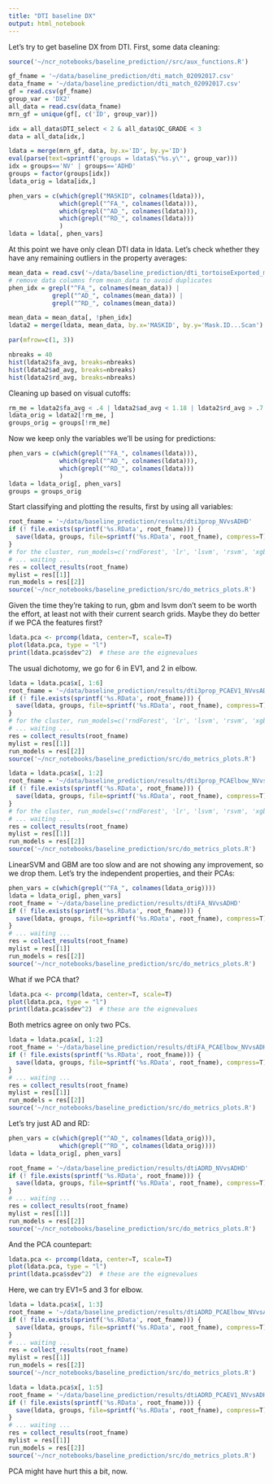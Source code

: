 ```yaml
---
title: "DTI baseline DX"
output: html_notebook
---
```


Let's try to get baseline DX from DTI. First, some data cleaning:

```r
source('~/ncr_notebooks/baseline_prediction//src/aux_functions.R')

gf_fname = '~/data/baseline_prediction/dti_match_02092017.csv'
data_fname = '~/data/baseline_prediction/dti_match_02092017.csv'
gf = read.csv(gf_fname)
group_var = 'DX2'
all_data = read.csv(data_fname)
mrn_gf = unique(gf[, c('ID', group_var)])

idx = all_data$DTI_select < 2 & all_data$QC_GRADE < 3
data = all_data[idx,]

ldata = merge(mrn_gf, data, by.x='ID', by.y='ID')
eval(parse(text=sprintf('groups = ldata$\"%s.y\"', group_var)))
idx = groups=='NV' | groups=='ADHD'
groups = factor(groups[idx])
ldata_orig = ldata[idx,]

phen_vars = c(which(grepl("MASKID", colnames(ldata))),
              which(grepl("^FA_", colnames(ldata))),
              which(grepl("^AD_", colnames(ldata))),
              which(grepl("^RD_", colnames(ldata)))
              )
ldata = ldata[, phen_vars]

```

At this point we have only clean DTI data in ldata. Let's check whether they have any remaining outliers in the property averages:

```r
mean_data = read.csv('~/data/baseline_prediction/dti_tortoiseExported_meanTSA_02012017.csv')
# remove data columns from mean_data to avoid duplicates
phen_idx = grepl("^FA_", colnames(mean_data)) | 
            grepl("^AD_", colnames(mean_data)) |
            grepl("^RD_", colnames(mean_data))

mean_data = mean_data[, !phen_idx]
ldata2 = merge(ldata, mean_data, by.x='MASKID', by.y='Mask.ID...Scan')

par(mfrow=c(1, 3))

nbreaks = 40
hist(ldata2$fa_avg, breaks=nbreaks)
hist(ldata2$ad_avg, breaks=nbreaks)
hist(ldata2$rd_avg, breaks=nbreaks)
```

Cleaning up based on visual cutoffs:

``` r
rm_me = ldata2$fa_avg < .4 | ldata2$ad_avg < 1.18 | ldata2$rd_avg > .7
ldata_orig = ldata2[!rm_me, ]
groups_orig = groups[!rm_me]
```

Now we keep only the variables we'll be using for predictions:

``` r
phen_vars = c(which(grepl("^FA_", colnames(ldata))),
              which(grepl("^AD_", colnames(ldata))),
              which(grepl("^RD_", colnames(ldata)))
              )
ldata = ldata_orig[, phen_vars]
groups = groups_orig
```

Start classifying and plotting the results, first by using all variables:
```r
root_fname = '~/data/baseline_prediction/results/dti3prop_NVvsADHD'
if (! file.exists(sprintf('%s.RData', root_fname))) {
  save(ldata, groups, file=sprintf('%s.RData', root_fname), compress=T)
}
# for the cluster, run_models=c('rndForest', 'lr', 'lsvm', 'rsvm', 'xgb', 'gbm')
# ... waiting ...
res = collect_results(root_fname)
mylist = res[[1]]
run_models = res[[2]]
source('~/ncr_notebooks/baseline_prediction/src/do_metrics_plots.R')
```

Given the time they're taking to run, gbm and lsvm don't seem to be worth the effort, at least not with their current search grids. Maybe they do better if we PCA the features first?

```r
ldata.pca <- prcomp(ldata, center=T, scale=T)
plot(ldata.pca, type = "l")
print(ldata.pca$sdev^2)  # these are the eignevalues
```
The usual dichotomy, we go for 6 in EV1, and 2 in elbow.
```r
ldata = ldata.pca$x[, 1:6]
root_fname = '~/data/baseline_prediction/results/dti3prop_PCAEV1_NVvsADHD'
if (! file.exists(sprintf('%s.RData', root_fname))) {
  save(ldata, groups, file=sprintf('%s.RData', root_fname), compress=T)
}
# for the cluster, run_models=c('rndForest', 'lr', 'lsvm', 'rsvm', 'xgb', 'gbm')
# ... waiting ...
res = collect_results(root_fname)
mylist = res[[1]]
run_models = res[[2]]
source('~/ncr_notebooks/baseline_prediction/src/do_metrics_plots.R')
```

```r
ldata = ldata.pca$x[, 1:2]
root_fname = '~/data/baseline_prediction/results/dti3prop_PCAElbow_NVvsADHD'
if (! file.exists(sprintf('%s.RData', root_fname))) {
  save(ldata, groups, file=sprintf('%s.RData', root_fname), compress=T)
}
# for the cluster, run_models=c('rndForest', 'lr', 'lsvm', 'rsvm', 'xgb', 'gbm')
# ... waiting ...
res = collect_results(root_fname)
mylist = res[[1]]
run_models = res[[2]]
source('~/ncr_notebooks/baseline_prediction/src/do_metrics_plots.R')
```

LinearSVM and GBM are too slow and are not showing any improvement, so we drop them. Let's try the independent properties, and their PCAs:

```r
phen_vars = c(which(grepl("^FA_", colnames(ldata_orig))))
ldata = ldata_orig[, phen_vars]
root_fname = '~/data/baseline_prediction/results/dtiFA_NVvsADHD'
if (! file.exists(sprintf('%s.RData', root_fname))) {
  save(ldata, groups, file=sprintf('%s.RData', root_fname), compress=T)
}
# ... waiting ...
res = collect_results(root_fname)
mylist = res[[1]]
run_models = res[[2]]
source('~/ncr_notebooks/baseline_prediction/src/do_metrics_plots.R')
```

What if we PCA that?

```r
ldata.pca <- prcomp(ldata, center=T, scale=T)
plot(ldata.pca, type = "l")
print(ldata.pca$sdev^2)  # these are the eignevalues
```
Both metrics agree on only two PCs.

```r
ldata = ldata.pca$x[, 1:2]
root_fname = '~/data/baseline_prediction/results/dtiFA_PCAElbow_NVvsADHD'
if (! file.exists(sprintf('%s.RData', root_fname))) {
  save(ldata, groups, file=sprintf('%s.RData', root_fname), compress=T)
}
# ... waiting ...
res = collect_results(root_fname)
mylist = res[[1]]
run_models = res[[2]]
source('~/ncr_notebooks/baseline_prediction/src/do_metrics_plots.R')
```


Let's try just AD and RD:

```r
phen_vars = c(which(grepl("^AD_", colnames(ldata_orig))),
              which(grepl("^RD_", colnames(ldata_orig))))
ldata = ldata_orig[, phen_vars]

root_fname = '~/data/baseline_prediction/results/dtiADRD_NVvsADHD'
if (! file.exists(sprintf('%s.RData', root_fname))) {
  save(ldata, groups, file=sprintf('%s.RData', root_fname), compress=T)
}
# ... waiting ...
res = collect_results(root_fname)
mylist = res[[1]]
run_models = res[[2]]
source('~/ncr_notebooks/baseline_prediction/src/do_metrics_plots.R')
```

And the PCA countepart:

```r
ldata.pca <- prcomp(ldata, center=T, scale=T)
plot(ldata.pca, type = "l")
print(ldata.pca$sdev^2)  # these are the eignevalues
```
Here, we can try EV1=5 and 3 for elbow.

```r
ldata = ldata.pca$x[, 1:3]
root_fname = '~/data/baseline_prediction/results/dtiADRD_PCAElbow_NVvsADHD'
if (! file.exists(sprintf('%s.RData', root_fname))) {
  save(ldata, groups, file=sprintf('%s.RData', root_fname), compress=T)
}
# ... waiting ...
res = collect_results(root_fname)
mylist = res[[1]]
run_models = res[[2]]
source('~/ncr_notebooks/baseline_prediction/src/do_metrics_plots.R')
```

```r
ldata = ldata.pca$x[, 1:5]
root_fname = '~/data/baseline_prediction/results/dtiADRD_PCAEV1_NVvsADHD'
if (! file.exists(sprintf('%s.RData', root_fname))) {
  save(ldata, groups, file=sprintf('%s.RData', root_fname), compress=T)
}
# ... waiting ...
res = collect_results(root_fname)
mylist = res[[1]]
run_models = res[[2]]
source('~/ncr_notebooks/baseline_prediction/src/do_metrics_plots.R')
```

PCA might have hurt this a bit, now.